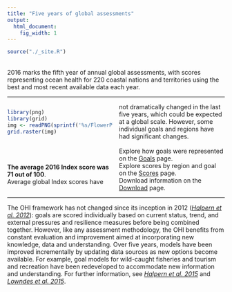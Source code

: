 ```yaml
---
title: "Five years of global assessments"
output:
  html_document:
    fig_width: 1
---
```


```r
source("./_site.R")
```

<!---From http://stackoverflow.com/questions/31753897/2-column-section-in-r-markdown:
Put in your css file or directly in rmarkdown--->
<style>
  .col2 {
    columns: 2 200px;         /* number of columns and width in pixels*/
    -webkit-columns: 2 200px; /* chrome, safari */
    -moz-columns: 2 200px;    /* firefox */
  }
</style>

<br>
2016 marks the fifth year of annual global assessments, with scores representing ocean health for 220 coastal nations and territories using the best and most recent available data each year.    

----

<div class="col2">
```r
library(png)
library(grid)
img <- readPNG(sprintf('%s/FlowerPlots/flower_GLOBAL_2016.png', dir_figs))
grid.raster(img)
```
<br>
<br>
<br>
**The average 2016 Index score was 71 out of 100**.  
Average global Index scores have not dramatically changed in the last five years, which could be expected at a global scale. However, some individual goals and regions have had significant changes.  
<br>
Explore how goals were represented on the [Goals](http://ohi-science.org/ohi-global/goals) page.  
Explore scores by region and goal on the [Scores](http://ohi-science.org/ohi-global/scores) page.  
Download information on the [Download](http://ohi-science.org/ohi-global/download) page.
</div>

<!---
Although the average global Index score did not dramatically change over time, many individual regions had large increases or decreases in their Index score. Additionally, several goals did have fairly large overall changes, with the Lasting Special Places subgoal increasing on average 0.5 points per year due to the creation of marine protected areas.  
--->


----

The OHI framework has not changed since its inception in 2012 ([*Halpern et al. 2012*](http://www.nature.com/nature/journal/v488/n7413/full/nature11397.html)): goals are scored individually based on current status, trend, and external pressures and resilience measures before being combined together. However, like any assessment methodology, the OHI benefits from constant evaluation and improvement aimed at incorporating new knowledge, data and understanding. Over five years, models have been improved incrementally by updating data sources as new options become available. For example, goal models for wild-caught fisheries and tourism and recreation have been redeveloped to accommodate new information and understanding. For further information, see [*Halpern et al. 2015*](http://journals.plos.org/plosone/article?id=10.1371/journal.pone.0117863) and [*Lowndes et al. 2015*](https://peerj.com/articles/1503).


<!--- TODO:
Show a static map of 2016 scores instead of the regions. 

Explore more on the Data Explorer page
Download on the download page...
--->
